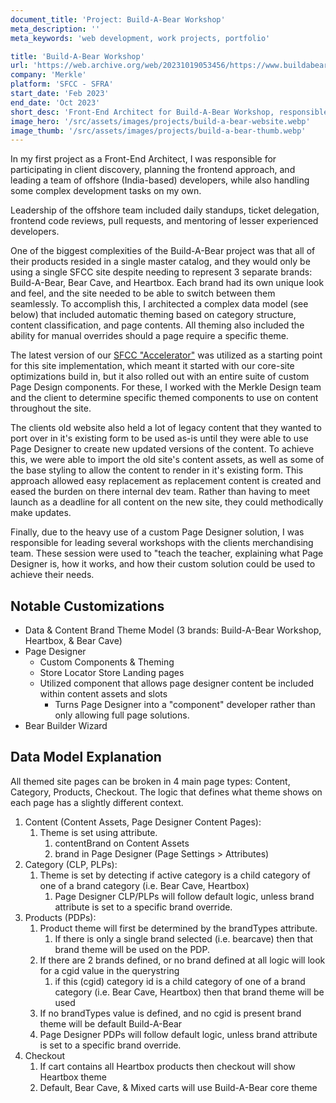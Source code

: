 ```yaml
---
document_title: 'Project: Build-A-Bear Workshop'
meta_description: ''
meta_keywords: 'web development, work projects, portfolio'

title: 'Build-A-Bear Workshop'
url: 'https://web.archive.org/web/20231019053456/https://www.buildabear.com/'
company: 'Merkle'
platform: 'SFCC - SFRA'
start_date: 'Feb 2023'
end_date: 'Oct 2023'
short_desc: 'Front-End Architect for Build-A-Bear Workshop, responsible for the frontend approach, leading a team of offshore developers, and handling complex development tasks.'
image_hero: '/src/assets/images/projects/build-a-bear-website.webp'
image_thumb: '/src/assets/images/projects/build-a-bear-thumb.webp'
---
```


<div class="prose dark:prose-invert max-w-full">
  <p>In my first project as a Front-End Architect, I was responsible for participating in client discovery, planning the frontend approach, and leading a team of offshore (India-based) developers, while also handling some complex development tasks on my own.</p>
  <p>Leadership of the offshore team included daily standups, ticket delegation, frontend code reviews, pull requests, and mentoring of lesser experienced developers.</p>
  <p>One of the biggest complexities of the Build-A-Bear project was that all of their products resided in a single master catalog, and they would only be using a single SFCC site despite needing to represent 3 separate brands: Build-A-Bear, Bear Cave, and Heartbox. Each brand had its own unique look and feel, and the site needed to be able to switch between them seamlessly. To accomplish this, I architected a complex data model (see below) that included automatic theming based on category structure, content classification, and page contents. All theming also included the ability for manual overrides should a page require a specific theme.</p>
  <p>The latest version of our <a href="/project/sfcc-accelerator" class="link link-primary">SFCC "Accelerator"</a> was utilized as a starting point for this site implementation, which meant it started with our core-site optimizations build in, but it also rolled out with an entire suite of custom Page Design components. For these, I worked with the Merkle Design team and the client to determine specific themed components to use on content throughout the site.</p>
  <p>The clients old website also held a lot of legacy content that they wanted to port over in it's existing form to be used as-is until they were able to use Page Designer to create new updated versions of the content. To achieve this, we were able to import the old site's content assets, as well as some of the base styling to allow the content to render in it's existing form. This approach allowed easy replacement as replacement content is created and eased the burden on there internal dev team. Rather than having to meet launch as a deadline for all content on the new site, they could methodically make updates.</p>
  <p>Finally, due to the heavy use of a custom Page Designer solution, I was responsible for leading several workshops with the clients merchandising team. These session were used to "teach the teacher, explaining what Page Designer is, how it works, and how their custom solution could be used to achieve their needs.</p>
  <h2>Notable Customizations</h2>
  <ul class="lvl-1">
    <li>Data & Content Brand Theme Model (3 brands: Build-A-Bear Workshop, Heartbox, & Bear Cave)</li>
    <li>
      Page Designer
      <ul>
        <li>Custom Components & Theming</li>
        <li>Store Locator Store Landing pages</li>
        <li>
          Utilized component that allows page designer content be included within content assets and slots
          <ul>
            <li>Turns Page Designer into a "component" developer rather than only allowing full page solutions.</li>
          </ul>
        </li>
      </ul>
    </li>
    <li>Bear Builder Wizard</li>
  </ul>

  <h2>Data Model Explanation</h2>
  <p>All themed site pages can be broken in 4 main page types: Content, Category, Products, Checkout. The logic that defines what theme shows on each page has a slightly different context.</p>
  <ol class="lvl-1">
    <li>
      Content (Content Assets, Page Designer Content Pages):
      <ol>
        <li>
          Theme is set using attribute.
          <ol>
            <li>contentBrand on Content Assets</li>
            <li>brand in Page Designer (Page Settings > Attributes)</li>
          </ol>
        </li>
      </ol>
    </li>
    <li>
      Category (CLP, PLPs):
      <ol>
        <li>
          Theme is set by detecting if active category is a child category of one of a brand category (i.e. Bear Cave, Heartbox)
          <ol>
            <li>Page Designer CLP/PLPs will follow default logic, unless brand attribute is set to a specific brand override.</li>
          </ol>
        </li>
      </ol>
    </li>
    <li>
      Products (PDPs):
      <ol>
        <li>
          Product theme will first be determined by the brandTypes attribute.
          <ol>
            <li>If there is only a single brand selected (i.e. bearcave) then that brand theme will be used on the PDP.</li>
          </ol>
        </li>
        <li>
          If there are 2 brands defined, or no brand defined at all logic will look for a cgid value in the querystring
          <ol>
            <li>if this (cgid) category id is a child category of one of a brand category (i.e. Bear Cave, Heartbox) then that brand theme will be used</li>
          </ol>
        </li>
        <li>If no brandTypes value is defined, and no cgid is present brand theme will be default Build-A-Bear</li>
        <li>Page Designer PDPs will follow default logic, unless brand attribute is set to a specific brand override.</li>
      </ol>
    </li>
    <li>
      Checkout
      <ol>
        <li>If cart contains all Heartbox products then checkout will show Heartbox theme</li>
        <li>Default, Bear Cave, & Mixed carts will use Build-A-Bear core theme</li>
      </ol>
    </li>
  </ol>
</div>
